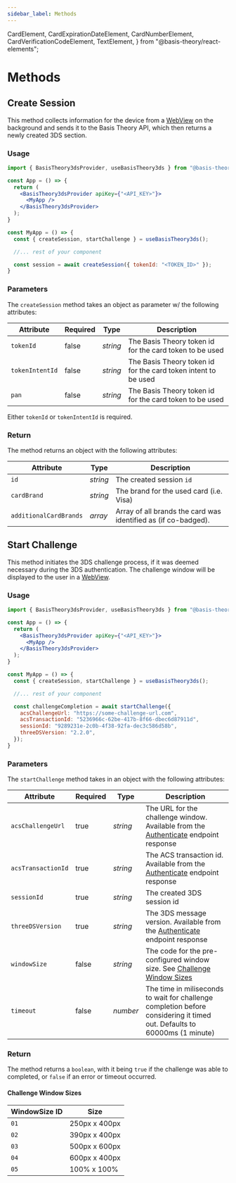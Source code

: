 ```yaml
---
sidebar_label: Methods
---
```


  CardElement,
  CardExpirationDateElement,
  CardNumberElement,
  CardVerificationCodeElement,
  TextElement,
} from "@basis-theory/react-elements";

# Methods

## Create Session

This method collects information for the device from a [WebView](https://github.com/react-native-webview/react-native-webview) on the background and sends it to the Basis Theory API, which then returns a newly created 3DS section.

### Usage

```jsx showLineNumbers
import { BasisTheory3dsProvider, useBasisTheory3ds } from "@basis-theory/react-native-threeds";

const App = () => {
  return (
    <BasisTheory3dsProvider apiKey={"<API_KEY>"}>
      <MyApp />
    </BasisTheory3dsProvider>
  );
}

const MyApp = () => {
  const { createSession, startChallenge } = useBasisTheory3ds();

  //... rest of your component

  const session = await createSession({ tokenId: "<TOKEN_ID>" });
}
```

### Parameters
The `createSession` method takes an object as parameter w/ the following attributes:

| Attribute         | Required | Type     | Description                                                           |
|-------------------|----------|----------|-----------------------------------------------------------------------|
| `tokenId`         | false    | _string_ | The Basis Theory token id for the card token to be used               |
| `tokenIntentId`   | false    | _string_ | The Basis Theory token id for the card token intent to be used        |
| `pan`             | false    | _string_ | <Deprecated/> The Basis Theory token id for the card token to be used |

Either `tokenId` or `tokenIntentId` is required.

### Return

The method returns an object with the following attributes:

| Attribute              | Type     | Description                                                    |
|------------------------|----------|----------------------------------------------------------------|
| `id`                   | _string_ | The created session `id`                                       |
| `cardBrand`            | _string_ | The brand for the used card (i.e. Visa)                        |
| `additionalCardBrands` | _array_  | Array of all brands the card was identified as (if co-badged). |

## Start Challenge

This method initiates the 3DS challenge process, if it was deemed necessary during the 3DS authentication.
The challenge window will be displayed to the user in a [WebView](https://github.com/react-native-webview/react-native-webview).

### Usage

```jsx showLineNumbers
import { BasisTheory3dsProvider, useBasisTheory3ds } from "@basis-theory/react-native-threeds";

const App = () => {
  return (
    <BasisTheory3dsProvider apiKey={"<API_KEY>"}>
      <MyApp />
    </BasisTheory3dsProvider>
  );
}

const MyApp = () => {
  const { createSession, startChallenge } = useBasisTheory3ds();

  //... rest of your component

  const challengeCompletion = await startChallenge({
    acsChallengeUrl: "https://some-challenge-url.com",
    acsTransactionId: "5236966c-62be-417b-8f66-dbec6d87911d",
    sessionId: "9289231e-2c0b-4f38-92fa-dec3c586d58b",
    threeDSVersion: "2.2.0",
  });
}
```

### Parameters

The `startChallenge` method takes in an object with the following attributes:

| Attribute          | Required | Type     | Description                                                                                                                        |
|--------------------|----------|----------|------------------------------------------------------------------------------------------------------------------------------------|
| `acsChallengeUrl`  | true     | _string_ | The URL for the challenge window. Available from the [Authenticate](/docs/api/3ds/sessions#authenticate-session) endpoint response |
| `acsTransactionId` | true     | _string_ | The ACS transaction id. Available from the [Authenticate](/docs/api/3ds/sessions#authenticate-session) endpoint response           |
| `sessionId`        | true     | _string_ | The created 3DS session id                                                                                                         |
| `threeDSVersion`   | true     | _string_ | The 3DS message version. Available from the [Authenticate](/docs/api/3ds/sessions#authenticate-session) endpoint response          |
| `windowSize`       | false    | _string_ | The code for the pre-configured window size. See [Challenge Window Sizes](#challenge-window-sizes)                                 |
| `timeout`          | false    | _number_ | The time in miliseconds to wait for challenge completion before considering it timed out. Defaults to 60000ms (1 minute)           |

### Return
The method returns a `boolean`, with it being `true` if the challenge was able to completed, or `false` if an error or timeout occurred.

#### Challenge Window Sizes

| WindowSize ID | Size          |
|---------------|---------------|
| `01`          | 250px x 400px |
| `02`          | 390px x 400px |
| `03`          | 500px x 600px |
| `04`          | 600px x 400px |
| `05`          | 100% x 100%   |
